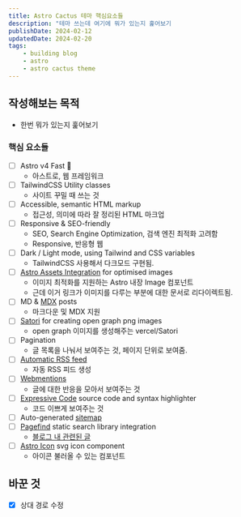 ```yaml
---
title: Astro Cactus 테마 핵심요소들
description: "테마 쓰는데 여기에 뭐가 있는지 훑어보기                                                 "
publishDate: 2024-02-12
updatedDate: 2024-02-20
tags:
    - building blog
    - astro
    - astro cactus theme
---
```


## 작성해보는 목적

-   한번 뭐가 있는지 훑어보기

### 핵심 요소들

-   [ ] Astro v4 Fast 🚀
    -   아스트로, 웹 프레임워크
-   [ ] TailwindCSS Utility classes
    -   사이트 꾸밀 때 쓰는 것
-   [ ] Accessible, semantic HTML markup
    -   접근성, 의미에 따라 잘 정리된 HTML 마크업
-   [ ] Responsive & SEO-friendly
    -   SEO, Search Engine Optimization, 검색 엔진 최적화 고려함
    -   Responsive, 반응형 웹
-   [ ] Dark / Light mode, using Tailwind and CSS variables
    -   TailwindCSS 사용해서 다크모드 구현됨.
-   [ ] [Astro Assets Integration][link_image] for optimised images
    -   이미지 최적화를 지원하는 Astro 내장 Image 컴포넌트
    -   근데 이거 링크가 이미지를 다루는 부분에 대한 문서로 리다이렉트됨.
-   [ ] MD & [MDX][link_mdx] posts
    -   마크다운 및 MDX 지원
-   [ ] [Satori][link_satori] for creating open graph png images
    -   open graph 이미지를 생성해주는 vercel/Satori
-   [ ] Pagination
    -   글 목록을 나눠서 보여주는 것, 페이지 단위로 보여줌.
-   [ ] [Automatic RSS feed](https://docs.astro.build/en/guides/rss)
    -   자동 RSS 피드 생성
-   [ ] [Webmentions](https://webmention.io/)
    -   글에 대한 반응을 모아서 보여주는 것
-   [ ] [Expressive Code](https://expressive-code.com/) source code and syntax highlighter
    -   코드 이쁘게 보여주는 것
-   [ ] Auto-generated [sitemap][link_sitemap]
-   [ ] [Pagefind](https://pagefind.app/) static search library integration
    -   [블로그 내 관련된 글](posts/cactus-theme-pagefind)
-   [ ] [Astro Icon](https://github.com/natemoo-re/astro-icon) svg icon component
    -   아이콘 불러올 수 있는 컴포넌트

[link_satori]: https://github.com/vercel/satori
[link_image]: https://docs.astro.build/en/guides/assets/
[link_mdx]: https://docs.astro.build/en/guides/markdown-content/#mdx-only-features
[link_sitemap]: https://docs.astro.build/en/guides/integrations-guide/sitemap/

## 바꾼 것

-   [x] 상대 경로 수정
